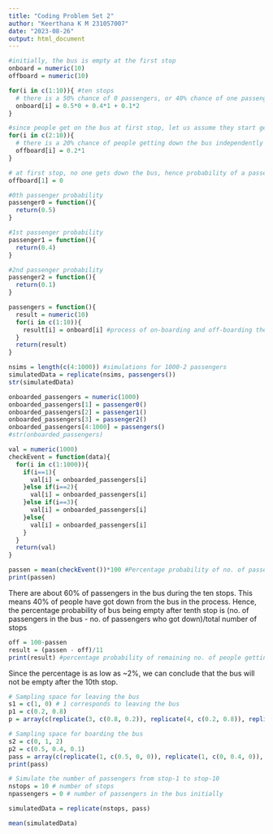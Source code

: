 ---
title: "Coding Problem Set 2"
author: "Keerthana K M 231057007"
date: "2023-08-26"
output: html_document
---

```{r}
#initially, the bus is empty at the first stop
onboard = numeric(10)
offboard = numeric(10)

for(i in c(1:10)){ #ten stops
  # there is a 50% chance of 0 passengers, or 40% chance of one passenger, or 10% chance of 2 passengers getting on-board
  onboard[i] = 0.5*0 + 0.4*1 + 0.1*2
}

#since people get on the bus at first stop, let us assume they start getting down from the 2nd stop and further
for(i in c(2:10)){
  # there is a 20% chance of people getting down the bus independently (1 passenger)
  offboard[i] = 0.2*1
}

# at first stop, no one gets down the bus, hence probability of a passenger getting down the bus at first stop is 0
offboard[1] = 0

```

```{r}
#0th passenger probability
passenger0 = function(){
  return(0.5)
}
```
```{r}
#1st passenger probability
passenger1 = function(){
  return(0.4)
}
```
```{r}
#2nd passenger probability
passenger2 = function(){
  return(0.1)
}
```

```{r}
passengers = function(){
  result = numeric(10)
  for(i in c(1:10)){
    result[i] = onboard[i] #process of on-boarding and off-boarding the bus for each passenger
  }
  return(result)
}
```

```{r}
nsims = length(c(4:1000)) #simulations for 1000-2 passengers
simulatedData = replicate(nsims, passengers())
str(simulatedData)
```

```{r}
onboarded_passengers = numeric(1000)
onboarded_passengers[1] = passenger0()
onboarded_passengers[2] = passenger1()
onboarded_passengers[3] = passenger2()
onboarded_passengers[4:1000] = passengers()
#str(onboarded_passengers)
```

```{r}
val = numeric(1000)
checkEvent = function(data){
  for(i in c(1:1000)){
    if(i==1){
      val[i] = onboarded_passengers[i]
    }else if(i==2){
      val[i] = onboarded_passengers[i]
    }else if(i==3){
      val[i] = onboarded_passengers[i]
    }else{
      val[i] = onboarded_passengers[i]
    }
  }
  return(val)
}
```

```{r}
passen = mean(checkEvent())*100 #Percentage probability of no. of passengers in the bus
print(passen)
```
There are about 60% of passengers in the bus during the ten stops. This means 40% of people have got down from the bus in the process.
Hence, the percentage probability of bus being empty after tenth stop is 
(no. of passengers in the bus - no. of passengers who got down)/total number of stops

```{r}
off = 100-passen
result = (passen - off)/11
print(result) #percentage probability of remaining no. of people getting down the bus by next stop, i.e. the 11th stop
```
Since the percentage is as low as ~2%, we can conclude that the bus will not be empty after the 10th stop.

```{r}
# Sampling space for leaving the bus
s1 = c(1, 0) # 1 corresponds to leaving the bus
p1 = c(0.2, 0.8)
p = array(c(replicate(3, c(0.8, 0.2)), replicate(4, c(0.2, 0.8)), replicate(3, c(0.8, 0.2))), dim = c(2, 10))

# Sampling space for boarding the bus
s2 = c(0, 1, 2)
p2 = c(0.5, 0.4, 0.1)
pass = array(c(replicate(1, c(0.5, 0, 0)), replicate(1, c(0, 0.4, 0)), replicate(1, c(0, 0, 0.1)), replicate(7, c(0.5, 0.4, 0.1))), dim = c(3, 10))
print(pass)

# Simulate the number of passengers from stop-1 to stop-10
nstops = 10 # number of stops
npassengers = 0 # number of passengers in the bus initially

simulatedData = replicate(nstops, pass)

mean(simulatedData)
```


